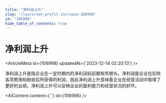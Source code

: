 ```yaml
---
title: "净利润上升"
slug: "/learn/net-profit-increase-106998"
id: "106998"
hide_table_of_contents: true
---
```



# 净利润上升

<ArticleMeta id={106998} updatedAt={'2023-12-14 02:20:13'} />
<div className='border-solid border-b border-t-0 my-4 border-[var(--ifm-color-gray-300)]' />

净利润上升是指企业在一定时期内的净利润较前期有所增长。净利润是企业在扣除各项费用和税收后所获得的利润，因此净利润上升意味着企业在经营活动中取得了更好的业绩。净利润上升可以反映企业的盈利能力和经营状况的好坏。

<AIContent content={``} id={106998} />
